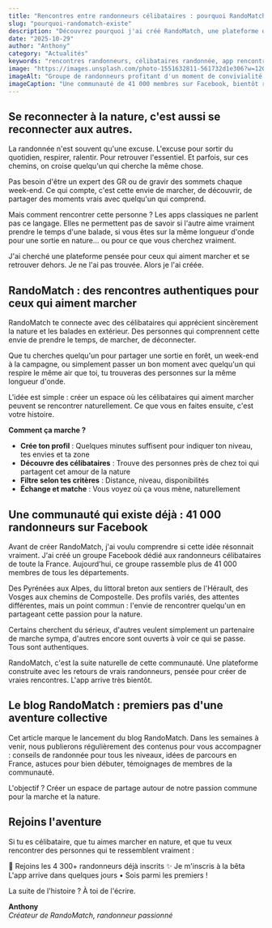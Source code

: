 ```yaml
---
title: "Rencontres entre randonneurs célibataires : pourquoi RandoMatch existe"
slug: "pourquoi-randomatch-existe"
description: "Découvrez pourquoi j'ai créé RandoMatch, une plateforme de rencontres dédiée aux randonneurs célibataires. L'histoire d'un développeur passionné de randonnée qui voulait mieux."
date: "2025-10-29"
author: "Anthony"
category: "Actualités"
keywords: "rencontres randonneurs, célibataires randonnée, app rencontre outdoor, randonneurs célibataires France"
image: "https://images.unsplash.com/photo-1551632811-561732d1e306?w=1200&h=675&fit=crop"
imageAlt: "Groupe de randonneurs profitant d'un moment de convivialité sur un sentier"
imageCaption: "Une communauté de 41 000 membres sur Facebook, bientôt réunis sur RandoMatch"
---
```


## Se reconnecter à la nature, c'est aussi se reconnecter aux autres.

La randonnée n'est souvent qu'une excuse. L'excuse pour sortir du quotidien, respirer, ralentir. Pour retrouver l'essentiel. Et parfois, sur ces chemins, on croise quelqu'un qui cherche la même chose.

Pas besoin d'être un expert des GR ou de gravir des sommets chaque week-end. Ce qui compte, c'est cette envie de marcher, de découvrir, de partager des moments vrais avec quelqu'un qui comprend.

Mais comment rencontrer cette personne ? Les apps classiques ne parlent pas ce langage. Elles ne permettent pas de savoir si l'autre aime vraiment prendre le temps d'une balade, si vous êtes sur la même longueur d'onde pour une sortie en nature... ou pour ce que vous cherchez vraiment.

J'ai cherché une plateforme pensée pour ceux qui aiment marcher et se retrouver dehors. Je ne l'ai pas trouvée. Alors je l'ai créée.

## RandoMatch : des rencontres authentiques pour ceux qui aiment marcher

RandoMatch te connecte avec des célibataires qui apprécient sincèrement la nature et les balades en extérieur. Des personnes qui comprennent cette envie de prendre le temps, de marcher, de déconnecter.

Que tu cherches quelqu'un pour partager une sortie en forêt, un week-end à la campagne, ou simplement passer un bon moment avec quelqu'un qui respire le même air que toi, tu trouveras des personnes sur la même longueur d'onde.

L'idée est simple : créer un espace où les célibataires qui aiment marcher peuvent se rencontrer naturellement. Ce que vous en faites ensuite, c'est votre histoire.

**Comment ça marche ?**

- **Crée ton profil** : Quelques minutes suffisent pour indiquer ton niveau, tes envies et ta zone
- **Découvre des célibataires** : Trouve des personnes près de chez toi qui partagent cet amour de la nature  
- **Filtre selon tes critères** : Distance, niveau, disponibilités
- **Échange et matche** : Vous voyez où ça vous mène, naturellement

## Une communauté qui existe déjà : 41 000 randonneurs sur Facebook

Avant de créer RandoMatch, j'ai voulu comprendre si cette idée résonnait vraiment. J'ai créé un groupe Facebook dédié aux randonneurs célibataires de toute la France. Aujourd'hui, ce groupe rassemble plus de 41 000 membres de tous les départements.

Des Pyrénées aux Alpes, du littoral breton aux sentiers de l'Hérault, des Vosges aux chemins de Compostelle. Des profils variés, des attentes différentes, mais un point commun : l'envie de rencontrer quelqu'un en partageant cette passion pour la nature.

Certains cherchent du sérieux, d'autres veulent simplement un partenaire de marche sympa, d'autres encore sont ouverts à voir ce qui se passe. Tous sont authentiques.

RandoMatch, c'est la suite naturelle de cette communauté. Une plateforme construite avec les retours de vrais randonneurs, pensée pour créer de vraies rencontres. L'app arrive très bientôt.

## Le blog RandoMatch : premiers pas d'une aventure collective

Cet article marque le lancement du blog RandoMatch. Dans les semaines à venir, nous publierons régulièrement des contenus pour vous accompagner : conseils de randonnée pour tous les niveaux, idées de parcours en France, astuces pour bien débuter, témoignages de membres de la communauté.

L'objectif ? Créer un espace de partage autour de notre passion commune pour la marche et la nature.

## Rejoins l'aventure

Si tu es célibataire, que tu aimes marcher en nature, et que tu veux rencontrer des personnes qui te ressemblent vraiment :

<CTABox>
  <CTATitle>🥾 Rejoins les 4 300+ randonneurs déjà inscrits</CTATitle>
  <CTAButton href="https://www.randomatch.fr/beta">
    ✨ Je m'inscris à la bêta
  </CTAButton>
  <CTASubtext>L'app arrive dans quelques jours • Sois parmi les premiers !</CTASubtext>
</CTABox>

La suite de l'histoire ? À toi de l'écrire.

**Anthony**  
*Créateur de RandoMatch, randonneur passionné*
